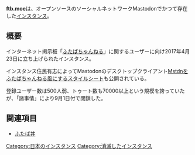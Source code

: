 {{小文字}}
{{stub}}
{{infobox instance
|Name = ftb.moe
|Domain = https://ftb.moe
|Country = 日本
|Admin = [https://ftb.moe/@adminchan けいおんちゃん]
|Start = 2017年4月23日
|End = 201x年9月1日
|Kifu = なし
|Alias = 姉妹丼
}}
'''ftb.moe'''は、オープンソースのソーシャルネットワークMastodonでかつて存在した[[インスタンス]]。

== 概要 ==
インターネット掲示板「[[wikipedia:ja:ふたばちゃんねる|ふたばちゃんねる]]」に関するユーザーに向け2017年4月23日に立ち上げられたインスタンス。

インスタンス住民有志によってMastodonのデスクトップクライアント[[Mstdn (デスクトップクライアント)|Mstdn]]を[https://github.com/D9XSkeFUtRqs/ukigumo/ ふたばちゃんねる風にするスタイルシート]も公開されている。

登録ユーザー数は500人弱、トゥート数も70000以上という規模を誇っていたが、「諸事情」により9月1日付で閉鎖した。

== 関連項目 ==
* [[ふたば丼]]

[[Category:日本のインスタンス]]
[[Category:消滅したインスタンス]]